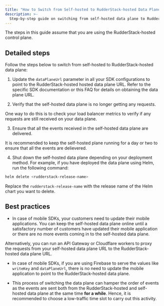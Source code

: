 ```yaml
---
title: "How to Switch from Self-hosted to RudderStack-hosted Data Plane"
description: >-
  Step-by-step guide on switching from self-hosted data plane to RudderStack-hosted data plane.
---
```


<div class="infoBlock">
The steps in this guide assume that you are using the RudderStack-hosted control plane.
</div>

## Detailed steps

Follow the steps below to switch from self-hosted to RudderStack-hosted data plane:

1. Update the `dataPlaneUrl` parameter in all your SDK configurations to point to the RudderStack-hosted hosted data plane URL. Refer to the specific <Link to="/sources/sdks/">SDK documentation</Link> or this <Link to="/get-started/rudderstack-open-source/data-plane-setup/#what-is-a-data-plane-url-where-do-i-get-it">FAQ</Link> for details on obtaining the data plane URL.

2. Verify that the self-hosted data plane is no longer getting any requests. 

<div class="infoBlock">
One way to do this is to check your load balancer metrics to verify if any requests are still received on your data plane.
</div>

3. Ensure that all the events received in the self-hosted data plane are delivered. 

<div class="infoBlock">
It is recommended to keep the self-hosted plane running for a day or two to ensure that all the events are delievered.
</div>

4. Shut down the self-hosted data plane depending on your deployment method. For example, if you have deployed the data plane using Helm, run the following command:

```BASH
helm delete <rudderstack-release-name>
```

<div class="infoBlock">
Replace the <code class="inline-code">rudderstack-release-name</code> with the release name of the Helm chart you want to delete.
</div>

## Best practices

* In case of mobile SDKs, your customers need to update their mobile applications. You can keep the self-hosted data plane online until a satisfactory number of customers have updated their mobile application or there are no more events coming in to the self-hosted data plane.

Alternatively, you can run an API Gateway or Cloudflare workers to proxy the requests from your self-hosted data plane URL to the RudderStack-hosted data plane URL.

* In case of mobile SDKs, if you are using Firebase to serve the values like `writeKey` and `dataPlaneUrl`, there is no need to update the mobile application to point to the RudderStack-hosted data plane.

* This process of switching the data plane can hamper the order of events as the events are sent both from the RudderStack-hosted and self-hosted data plane at the same time **for a while**. Hence, it is recommended to choose a low-traffic time slot to carry out this activity.
